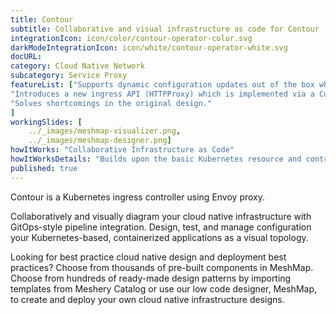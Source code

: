 ```yaml
---
title: Contour  
subtitle: Collaborative and visual infrastructure as code for Contour
integrationIcon: icon/color/contour-operator-color.svg
darkModeIntegrationIcon: icon/white/contour-operator-white.svg
docURL: 
category: Cloud Native Network
subcategory: Service Proxy
featureList: ["Supports dynamic configuration updates out of the box while maintaining a lightweight profile.",
"Introduces a new ingress API (HTTPProxy) which is implemented via a Custom Resource Definition (CRD).",
"Solves shortcomings in the original design."
]
workingSlides: [
    ../_images/meshmap-visualizer.png,
    ../_images/meshmap-designer.png]
howItWorks: "Collaborative Infrastructure as Code"
howItWorksDetails: "Builds upon the basic Kubernetes resource and controller concepts, but includes domain-specific knowledge to automate the entire lifecycle of Contour."
published: true
---
```

<p>
    Contour is a Kubernetes ingress controller using Envoy proxy.
</p>
<p>
    Collaboratively and visually diagram your cloud native infrastructure with GitOps-style pipeline integration. Design, test, and manage configuration your Kubernetes-based, containerized applications as a visual topology.
</p>
<p>
    Looking for best practice cloud native design and deployment best practices? Choose from thousands of pre-built components in MeshMap. Choose from hundreds of ready-made design patterns by importing templates from Meshery Catalog or use our low code designer, MeshMap, to create and deploy your own cloud native infrastructure designs.
</p>